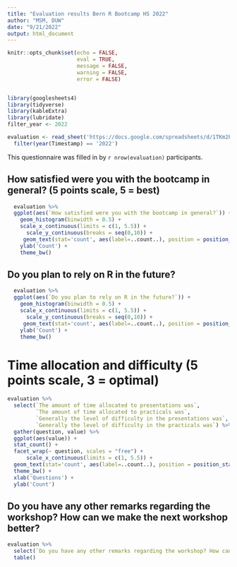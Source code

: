 ```yaml
---
title: "Evaluation results Bern R Bootcamp HS 2022"
author: "MSM, DUW"
date: "9/21/2022"
output: html_document
---
```


```r
knitr::opts_chunk$set(echo = FALSE,
                      eval = TRUE,
                      message = FALSE,
                      warning = FALSE,
                      error = FALSE)


library(googlesheets4)
library(tidyverse)
library(kableExtra)
library(lubridate)
filter_year <- 2022

evaluation <- read_sheet('https://docs.google.com/spreadsheets/d/1TKm2POz-MPDQr4WS8QLgCyPj9ZJ_EQS0C2TzcjM0-og/edit?resourcekey#gid=84040835') %>%
  filter(year(Timestamp) == '2022')

```

This questionnaire was filled in by `r nrow(evaluation)` participants.


## How satisfied were you with the bootcamp in general? (5 points scale, 5 = best)

```r
  evaluation %>%
  ggplot(aes(`How satisfied were you with the bootcamp in general?`)) +
    geom_histogram(binwidth = 0.5) +
    scale_x_continuous(limits = c(1, 5.5)) +
      scale_y_continuous(breaks = seq(0,10)) +
     geom_text(stat='count', aes(label=..count..), position = position_stack(vjust = 0.5),size=4) + 
    ylab('Count') + 
    theme_bw()
```


## Do you plan to rely on R in the future?

```r
  evaluation %>%
  ggplot(aes(`Do you plan to rely on R in the future?`)) +
    geom_histogram(binwidth = 0.5) +
    scale_x_continuous(limits = c(1, 5.5)) +
      scale_y_continuous(breaks = seq(0,10)) +
     geom_text(stat='count', aes(label=..count..), position = position_stack(vjust = 0.5),size=4) + 
    ylab('Count') + 
    theme_bw()
```


# Time allocation and difficulty (5 points scale, 3 = optimal)

```r
evaluation %>%
  select(`The amount of time allocated to presentations was`,
         `The amount of time allocated to practicals was`,
         `Generally the level of difficulty in the presentations was`,
         `Generally the level of difficulty in the practicals was`) %>%
  gather(question, value) %>%
  ggplot(aes(value)) +
  stat_count() + 
  facet_wrap(~ question, scales = "free") +
      scale_x_continuous(limits = c(1, 5.5)) +
  geom_text(stat='count', aes(label=..count..), position = position_stack(vjust = 0.5),size=4) +
  theme_bw() +
  xlab('Questions') + 
  ylab('Count')

```


## Do you have any other remarks regarding the workshop? How can we make the next workshop better?

```r
evaluation %>%
  select(`Do you have any other remarks regarding the workshop? How can we make the next workshop better?`) %>%
  table()

```

